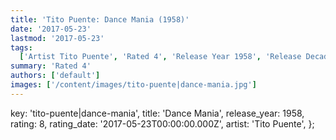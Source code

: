```yaml
---
title: 'Tito Puente: Dance Mania (1958)'
date: '2017-05-23'
lastmod: '2017-05-23'
tags:
  ['Artist Tito Puente', 'Rated 4', 'Release Year 1958', 'Release Decade 1950']
summary: 'Rated 4'
authors: ['default']
images: ['/content/images/tito-puente|dance-mania.jpg']
---
```


  key: 'tito-puente|dance-mania',
  title: 'Dance Mania',
  release_year: 1958,
  rating: 8,
  rating_date: '2017-05-23T00:00:00.000Z',
  artist: 'Tito Puente',
};

<MusicRating data={data} />

